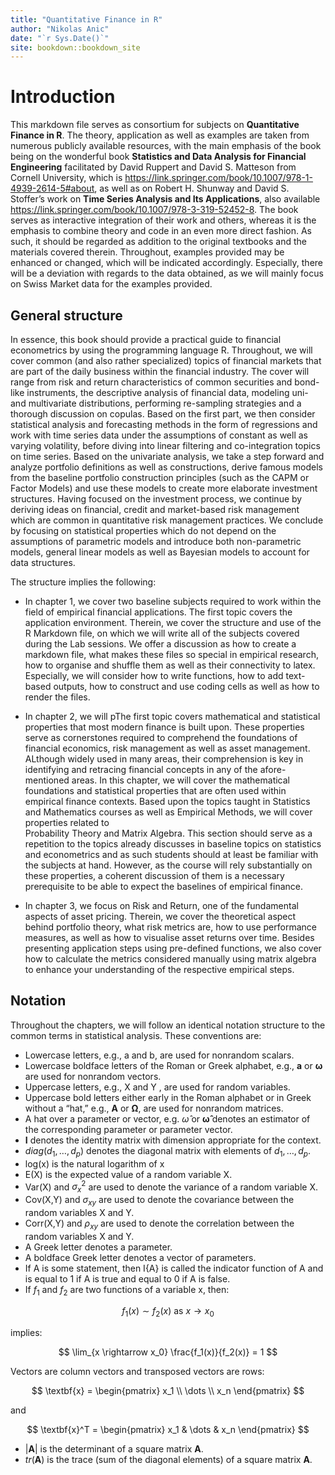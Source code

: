 ```yaml
--- 
title: "Quantitative Finance in R"
author: "Nikolas Anic"
date: "`r Sys.Date()`"
site: bookdown::bookdown_site
---
```


# Introduction

This markdown file serves as consortium for subjects on **Quantitative Finance in R**. The theory, application as well as examples are taken from numerous publicly available resources, with the main emphasis of the book being on the wonderful book  **Statistics and Data Analysis for Financial Engineering** facilitated by David Ruppert and David S. Matteson from Cornell University, which is [https://link.springer.com/book/10.1007/978-1-4939-2614-5#about](available on Springer Texts in Statistics), as well as on Robert H. Shunway and David S. Stoffer's work on **Time Series Analysis and Its Applications**, also available [https://link.springer.com/book/10.1007/978-3-319-52452-8](on the Springer Statistics page). The book serves as interactive integration of their work and others, whereas it is the emphasis to combine theory and code in an even more direct fashion. As such, it should be regarded as addition to the original textbooks and the materials covered therein. Throughout, examples provided may be enhanced or changed, which will be indicated accordingly. Especially, there will be a deviation with regards to the data obtained, as we will mainly focus on Swiss Market data for the examples provided. 

## General structure 

In essence, this book should provide a practical guide to financial econometrics by using the programming language R. Throughout, we will cover common (and also rather specialized) topics of financial markets that are part of the daily business within the financial industry. The cover will range from risk and return characteristics of common securities and bond-like instruments, the descriptive analysis of financial data, modeling uni- and multivariate distributions, performing re-sampling strategies and a thorough discussion on copulas. Based on the first part, we then consider statistical analysis and forecasting methods in the form of regressions and work with time series data under the assumptions of constant as well as varying volatility, before diving into linear filtering and co-integration topics on time series. Based on the univariate analysis, we take a step forward and analyze portfolio definitions as well as constructions, derive famous models from the baseline portfolio construction principles (such as the CAPM or Factor Models) and use these models to create more elaborate investment structures. Having focused on the investment process, we continue by deriving ideas on financial, credit and market-based risk management which are common in quantitative risk management practices. We conclude by focusing on statistical properties which do not depend on the assumptions of parametric models and introduce both non-parametric models, general linear models as well as Bayesian models to account for data structures. 

The structure implies the following: 

- In chapter 1, we cover two baseline subjects required to work within the field of empirical financial applications. The first topic covers the application environment. Therein, we cover the structure and use of the R Markdown file, on which we will write all of the subjects covered during the Lab sessions. We offer a discussion as how to create a markdown file, what makes these files so special in empirical research, how to organise and shuffle them as well as their connectivity to latex. Especially, we will consider how to write functions, how to add text-based outputs, how to construct and use coding cells as well as how to render the files.

- In chapter 2, we will pThe first topic covers mathematical and statistical properties that most modern finance is built upon. These properties serve as cornerstones required to comprehend the foundations of financial economics, risk management as well as asset management. ALthough widely used in many areas, their comprehension is key in identifying and retracing financial concepts in any of the afore-mentioned areas. In this chapter, we will cover the mathematical foundations and statistical properties that are often used within empirical finance contexts. Based upon the topics taught in Statistics and Mathematics courses as well as Empirical Methods, we will cover properties related to  
Probability Theory and Matrix Algebra. This section should serve as a repetition to the topics already discusses in baseline topics on statistics and econometrics and as such students should at least be familiar with the subjects at hand. However, as the course will rely substantially on these properties, a coherent discussion of them is a necessary prerequisite to be able to expect the baselines of empirical finance.

- In chapter 3, we focus on Risk and Return, one of the fundamental aspects of asset pricing. Therein, we cover the theoretical aspect behind portfolio theory, what risk metrics are, how to use performance measures, as well as how to visualise asset returns over time. Besides presenting application steps using pre-defined functions, we also cover how to calculate the metrics considered manually using matrix algebra to enhance your understanding of the respective empirical steps.

## Notation

Throughout the chapters, we will follow an identical notation structure to the common terms in statistical analysis. These conventions are:

- Lowercase letters, e.g., a and b, are used for nonrandom scalars.
- Lowercase boldface letters of the Roman or Greek alphabet, e.g., $\textbf{a}$ or $\mathbf{\omega}$ are used for nonrandom vectors.
- Uppercase letters, e.g., X and Y , are used for random variables.
- Uppercase bold letters either early in the Roman alphabet or in Greek
without a “hat,” e.g., $\textbf{A}$ or $\mathbf{\Omega}$, are used for nonrandom matrices.
- A hat over a parameter or vector, e.g. $\hat{\omega}$ or $\mathbf{\hat{\omega}}$ denotes an estimator of the corresponding parameter or parameter vector.
- $\mathbf{I}$ denotes the identity matrix with dimension appropriate for the context.
- $diag(d_1, \dots, d_p)$ denotes the diagonal matrix with elements of $d_1, \dots, d_p$.
- log(x) is the natural logarithm of x
- E(X) is the expected value of a random variable X.
- Var(X) and $\sigma_x^2$ are used to denote the variance of a random variable X.
- Cov(X,Y) and $\sigma_{xy}$ are used to denote the covariance between the random variables X and Y.
- Corr(X,Y) and $\rho_{xy}$ are used to denote the correlation between the random variables X and Y. 
- A Greek letter denotes a parameter. 
- A boldface Greek letter denotes a vector of parameters.
- If A is some statement, then I{A} is called the indicator function of A and is equal to 1 if A is true and equal to 0 if A is false.
- If $f_1$ and $f_2$ are two functions of a variable x, then: 

$$
f_1(x) \sim f_2(x) \text{ as } x \rightarrow x_0
$$

implies: 

$$
\lim_{x \rightarrow x_0} \frac{f_1(x)}{f_2(x)} = 1
$$

Vectors are column vectors and transposed vectors are rows: 

$$
\textbf{x} =
\begin{pmatrix}
x_1 \\ \dots \\ x_n
\end{pmatrix}
$$

and

$$
\textbf{x}^T =
\begin{pmatrix}
x_1 & \dots & x_n
\end{pmatrix}
$$

- $|\textbf{A}|$ is the determinant of a square matrix $\textbf{A}$.
- $tr(\textbf{A})$ is the trace (sum of the diagonal elements) of a square matrix $\textbf{A}$.

